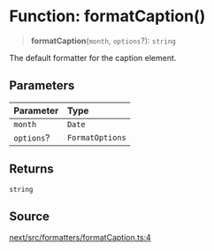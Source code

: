 # Function: formatCaption()

> **formatCaption**(`month`, `options`?): `string`

The default formatter for the caption element.

## Parameters

| Parameter | Type |
| :------ | :------ |
| `month` | `Date` |
| `options`? | `FormatOptions` |

## Returns

`string`

## Source

[next/src/formatters/formatCaption.ts:4](https://github.com/gpbl/react-day-picker/blob/56bfb649e/next/src/formatters/formatCaption.ts#L4)
